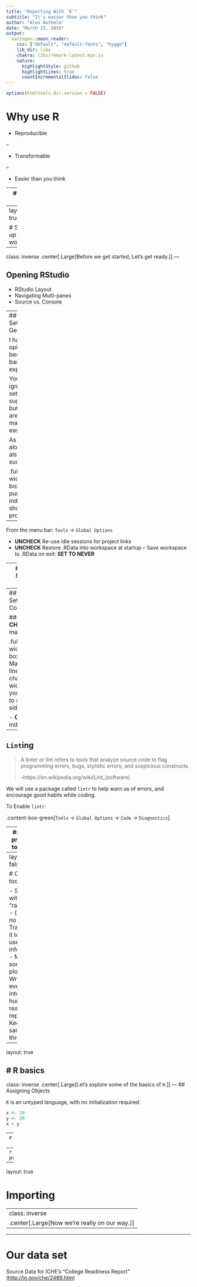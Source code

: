 ```yaml
---
title: "Reporting With `R`"
subtitle: "It's easier than you think"
author: "Alex Axthelm"
date: "March 22, 2018"
output:
  xaringan::moon_reader:
    css: ["default", "default-fonts", "hygge"]
    lib_dir: libs
    chakra: libs/remark-latest.min.js
    nature:
      highlightStyle: github
      highlightLines: true
      countIncrementalSlides: false
---
```


```r
options(htmltools.dir.version = FALSE)
```

# Why use R

- Reproducible

--

- Transformable

--

- Easier than you think

---
# About me

- Alex Axthelm
- Data Analyst at Indiana Commsission for Higher Education
- Masters Student in Data Science at IUB
- Works with `R` regularly  (~5 years experience)

---
layout: true

# Setting up your workspace

---
class: inverse
.center[.Large[Before we get started, Let's get ready.]]
---

## Opening RStudio

- RStudio Layout
- Navigating Multi-panes
- Source vs. Console

---
## RStudio Settings -> General 

I have strong opinons about best practices, based on experience.

You are free to ignore the settings I suggest here, but all of these are designed to make your life easier.

As we go along, there will also be opinons such as:

.full-width[.content-box-purple[Use indentation to show logical progression]]

---

From the menu bar: `Tools` -> `Global Options`

- **UNCHECK** Re-use idle sessions for project links
- **UNCHECK** Restore .RData into workspace at startup
  -- Save workspace to .RData on exit: **SET TO NEVER**

---
## RStudio Settings -> Code

### Editing
- **UNCHECK** Soft-wrap R source files

---
## RStudio Settings -> Code

### Display
- **CHECK** Show margin

.full-width[.content-box-purple[
Making your lines only 80 characters wide means you don't need to scroll to the side
]]

- **CHECK** Show indent guides

---
## `Lint`ing

> A linter or lint refers to tools that analyze source code to flag programming errors, bugs, stylistic errors, and suspicious constructs.
> 
> --https://en.wikipedia.org/wiki/Lint_(software)

We will use a package called `lintr` to help warn us of errors, and encourage good habits while coding.

To Enable `lintr`:

.content-box-green[`Tools` -> `Global Options` -> `Code` -> `Diagnostics`]

---
## Good practices to follow:

- Clearly defined, but succinct variable names

---
layout: false

# Our goal today

- Start with some "raw" data
  - (in Excel, no less)
- Transform it to extract useful information
- Make some nice plots
- Wrap everything into a human-readable report
- Keep our sanity throughout
---
layout: true

# R basics
---
class: inverse
.center[.Large[Let's explore some of the basics of `R`.]]
---
## Assigning Objects

`R` is an untyped language, with no initialization required.

```r
x <- 10
y <- 20
x + y
```
--
```r
z <- x + y
```
--
```r
z
print(z)
```
---
layout: true

# Importing

---
class: inverse
.center[.Large[Now we're really on our way.]]
---

---
# Our data set

Source Data for ICHE's "College Readiness Report" ([http://in.gov/che/2489.htm](http://in.gov/che/2489.htm))
